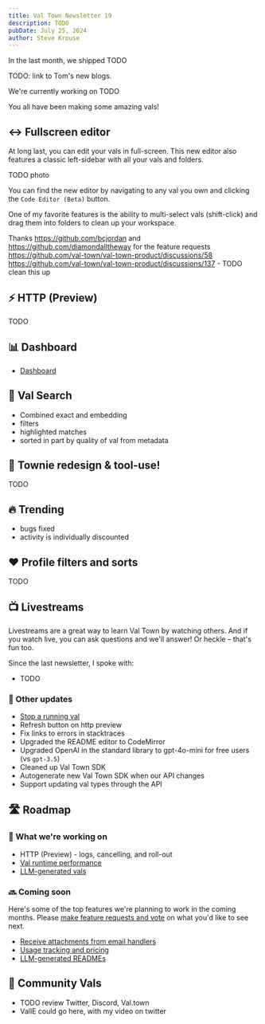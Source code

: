 ```yaml
---
title: Val Town Newsletter 19
description: TODO
pubDate: July 25, 2024
author: Steve Krouse
---
```



In the last month, we shipped TODO

TODO: link to Tom's new blogs.

We're currently working on TODO

You all have been making some amazing vals!

## ↔️ Fullscreen editor

At long last, you can edit your vals in full-screen. This new editor also features a classic left-sidebar with all your vals and folders.

TODO photo

You can find the new editor by navigating to any val you own and clicking the `Code Editor (Beta)` button.

One of my favorite features is the ability to multi-select vals (shift-click) and drag them into folders to clean up your workspace.

Thanks https://github.com/bcjordan and https://github.com/diamondalltheway for the feature requests https://github.com/val-town/val-town-product/discussions/58 https://github.com/val-town/val-town-product/discussions/137 - TODO clean this up

## ⚡️ HTTP (Preview)

TODO

## 📊 Dashboard

- [Dashboard](https://github.com/val-town/val-town-product/discussions/8)

## 🔎 Val Search

- Combined exact and embedding
- filters
- highlighted matches
- sorted in part by quality of val from metadata

## 🤖 Townie redesign & tool-use!

TODO

## 🔥 Trending

- bugs fixed
- activity is individually discounted

## ❤️ Profile filters and sorts

TODO

## 📺 Livestreams

Livestreams are a great way to learn Val Town by watching others. And if you watch live, you can ask questions and we'll answer! Or heckle – that's fun too.

Since the last newsletter, I spoke with:

- TODO

### 🎉 Other updates

- [Stop a running val](https://github.com/val-town/val-town-product/discussions/117)
- Refresh button on http preview
- Fix links to errors in stacktraces
- Upgraded the README editor to CodeMirror
- Upgraded OpenAI in the standard library to gpt-4o-mini for free users (vs `gpt-3.5`)
- Cleaned up Val Town SDK
- Autogenerate new Val Town SDK when our API changes
- Support updating val types through the API

## 🛣️ Roadmap

### 💪 What we're working on

- HTTP (Preview) - logs, cancelling, and roll-out
- [Val runtime performance](https://github.com/val-town/val-town-product/discussions/113)
- [LLM-generated vals](https://github.com/val-town/val-town-product/discussions/47)

### 🔜 Coming soon

Here's some of the top features we're planning to work in the coming months. Please [make feature requests and vote](https://github.com/val-town/val-town-product/discussions?discussions) on what you'd like to see next.

- [Receive attachments from email handlers](https://github.com/val-town/val-town-product/discussions/75)
- [Usage tracking and pricing](https://github.com/val-town/val-town-product/discussions/19)
- [LLM-generated READMEs](https://github.com/val-town/val-town-product/discussions/26)

## 🌟 Community Vals

- TODO review Twitter, Discord, Val.town
- VallE could go here, with my video on twitter
